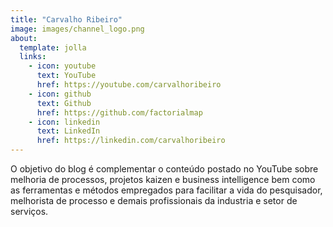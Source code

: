 ```yaml
---
title: "Carvalho Ribeiro"
image: images/channel_logo.png
about:
  template: jolla
  links:
    - icon: youtube
      text: YouTube
      href: https://youtube.com/carvalhoribeiro
    - icon: github
      text: Github
      href: https://github.com/factorialmap
    - icon: linkedin
      text: LinkedIn
      href: https://linkedin.com/carvalhoribeiro
---
```


O objetivo do blog é complementar o conteúdo postado no YouTube sobre melhoria de processos, projetos kaizen e business intelligence bem como as ferramentas e métodos empregados para facilitar a vida do pesquisador, melhorista de processo e demais profissionais da industria e setor de serviços.
